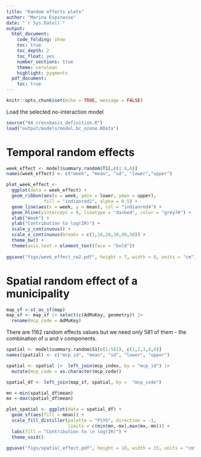 ```yaml
---
title: "Random effects plots"
author: "Marina Espinasse"
date: "`r Sys.Date()`"
output:
  html_document:
    code_folding: show
    toc: true
    toc_depth: 2
    toc_float: yes
    number_sections: true
    theme: cerulean
    highlight: pygments
  pdf_document:
    toc: true
---
```


```r
knitr::opts_chunk$set(echo = TRUE, message = FALSE)
```

Load the selected no-interaction model

```r
source("04_crossbasis_definition.R")
load("output/models/model.bc_ozone.RData")
```


# Temporal random effects

```r
week_effect <- model$summary.random$T1[,c(1:4,6)]
names(week_effect) <- c("week", "mean", "sd", "lower","upper")
```


```r

plot_week_effect <-
  ggplot(data = week_effect) + 
  geom_ribbon(aes(x = week, ymin = lower, ymax = upper), 
              fill = "indianred1", alpha = 0.5) + 
  geom_line(aes(x = week, y = mean), col = "indianred4") +
  geom_hline(yintercept = 0, linetype = "dashed", color = "grey70") +
  xlab("Week") +
  ylab("Contribution to log(IR)") +
  scale_y_continuous() +
  scale_x_continuous(breaks = c(1,10,20,30,40,50)) +
  theme_bw() +
  theme(axis.text = element_text(face = "bold"))
  
ggsave("figs/week_effect_rw2.pdf", height = 7, width = 8, units = "cm")
```

# Spatial random effect of a municipality

```r
map_sf <-st_as_sf(map)
map_sf <- map_sf |> select(c(AdMuKey, geometry)) |> 
  rename(mcp_code = AdMuKey)
```


There are 1162 random effects values but we need only 581 of them - the combination of u and v components.

```r
spatial <- model$summary.random$S1[c(1:581), c(1,2,3,4,6)]
names(spatial) <- c("mcp_id", "mean", "sd", "lower", "upper")

spatial <- spatial |>  left_join(mcp_index, by = "mcp_id") |> 
  mutate(mcp_code = as.character(mcp_code)) 

spatial_df <- left_join(map_sf, spatial, by =  "mcp_code")

mn <-min(spatial_df$mean)
mx <-max(spatial_df$mean)
```

```r
plot_spatial <- ggplot(data = spatial_df) + 
  geom_sf(aes(fill = mean)) +
  scale_fill_distiller(palette = "PiYG", direction = -1, 
                       limits = c(min(mn,-mx),max(mx,-mn))) +
  labs(fill = "Contribution to \n log(IR)") +
  theme_void() 
  
ggsave("figs/spatial_effect.pdf", height = 10, width = 15, units = "cm")
```

